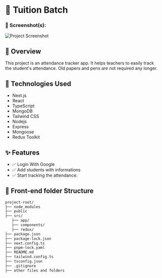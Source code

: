 # 🚀 Tuition Batch

### 📸 Screenshot(s):

![Project Screenshot](/project-images/tuition-batch.png)

## 🧠 Overview

This project is an attendance tracker app. It helps teachers to easily track the student's attendance. Old papers and pens are not required any longer.

## 🔧 Technologies Used

- Next.js
- React
- TypeScript
- MongoDB
- Tailwind CSS
- Nodejs
- Express
- Mongoose
- Redux Toolkit

## ✨ Features

- ✅ Login With Google
- ✅ Add students with informations
- ✅ Start tracking the attendance.

## 📂 Front-end folder Structure

```bash
project-root/
├── node_modules
├── public
├── src/
   ├── app/
   ├── components/
   ├── redux/
├── package.json
├── package-lock.json
├── next.config.ts
├── pnpm-lock.yaml
├── README.md
├── tailwind.config.ts
├── tsconfig.json
├── .gitignore
├── other files and folders
```
